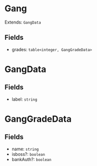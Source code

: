 # Gang

Extends: `GangData`

## Fields

- grades: `table<integer, GangGradeData>`

# GangData

## Fields

- label: `string`

# GangGradeData

## Fields

- name: `string`
- isboss?: `boolean`
- bankAuth?: `boolean`
